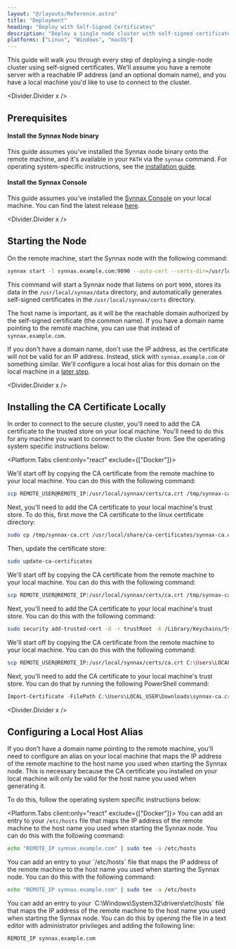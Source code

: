 ```yaml
---
layout: "@/layouts/Reference.astro"
title: "Deployment"
heading: "Deploy with Self-Signed Certificates"
description: "Deploy a single node cluster with self-signed certificates."
platforms: ["Linux", "Windows", "macOS"]
---
```





This guide will walk you through every step of deploying a single-node cluster using
self-signed certificates. We'll assume you have a remote server with a reachable IP
address (and an optional domain name), and you have a local machine you'd like to use to
connect to the cluster.

<Divider.Divider x />

## Prerequisites

#### Install the Synnax Node binary

This guide assumes you've installed the Synnax node binary onto the remote machine, and
it's available in your `PATH` via the `synnax` command. For operating system-specific
instructions, see the [installation guide](/reference/cluster/installation).

#### Install the Synnax Console

This guide assumes you've installed the [Synnax Console](/reference/console/get-started)
on your local machine. You can find the latest release [here](https://github.com/synnaxlabs/synnax/releases).

<Divider.Divider x />

## Starting the Node

On the remote machine, start the Synnax node with the following command:

```bash
synnax start -l synnax.example.com:9090 --auto-cert --certs-dir=/usr/local/synnax/certs -d /usr/local/synnax/data
```

This command will start a Synnax node that listens on port `9090`, stores
its data in the `/usr/local/synnax/data` directory, and automatically generates self-signed
certificates in the `/usr/local/synnax/certs` directory.

The host name is important, as it will be the reachable domain authorized by the self-signed
certificate (the common name). If you have a domain name pointing to the remote machine,
you can use that instead of `synnax.example.com`.

If you don't have a domain name, don't use the IP address, as the certificate will not
be valid for an IP address. Instead, stick with `synnax.example.com` or something similar.
We'll configure a local host alias for this domain on the local machine in a [later step](#configuring-a-local-host-alias).

<Divider.Divider x />

## Installing the CA Certificate Locally

In order to connect to the secure cluster, you'll need to add the CA certificate to the
trusted store on your local machine. You'll need to do this for any machine you want to
connect to the cluster from. See the operating system specific instructions below:

<Platform.Tabs client:only="react" exclude={["Docker"]}>
<Fragment slot="Linux">

We'll start off by copying the CA certificate from the remote machine to your local machine.
You can do this with the following command:

```bash
scp REMOTE_USER@REMOTE_IP:/usr/local/synnax/certs/ca.crt /tmp/synnax-ca.crt
```

Next, you'll need to add the CA certificate to your local machine's trust store. To do this,
first move the CA certificate to the linux certificate directory:

```bash
sudo cp /tmp/synnax-ca.crt /usr/local/share/ca-certificates/synnax-ca.crt
```

Then, update the certificate store:

```bash
sudo update-ca-certificates
```

</Fragment>
<Fragment slot="macOS">

We'll start off by copying the CA certificate from the remote machine to your local machine.
You can do this with the following command:

```bash
scp REMOTE_USER@REMOTE_IP:/usr/local/synnax/certs/ca.crt /tmp/synnax-ca.crt
```

Next, you'll need to add the CA certificate to your local machine's trust store. You can do
this with the following command:

```bash
sudo security add-trusted-cert -d -r trustRoot -k /Library/Keychains/System.keychain /tmp/synnax-ca.crt
```

</Fragment>
<Fragment slot="Windows">

We'll start off by copying the CA certificate from the remote machine to your local machine.
You can do this with the following command:

```bash
scp REMOTE_USER@REMOTE_IP:/usr/local/synnax/certs/ca.crt C:\Users\LOCAL_USER\Downloads\synnax-ca.crt
```

Next, you'll need to add the CA certificate to your local machine's trust store. You can
do that by running the following PowerShell command:

```powershell
Import-Certificate -FilePath C:\Users\LOCAL_USER\Downloads\synnax-ca.crt -CertStoreLocation Cert:\LocalMachine\Root
```

</Fragment>
</Platform.Tabs>

<Divider.Divider x />

## Configuring a Local Host Alias

If you don't have a domain name pointing to the remote machine, you'll need to configure
an alias on your local machine that maps the IP address of the remote machine to the
host name you used when starting the Synnax node. This is necessary because the CA
certificate you installed on your local machine will only be valid for the host name
you used when generating it.

To do this, follow the operating system specific instructions below:

<Platform.Tabs client:only="react" exclude={["Docker"]}>
<Fragment slot="Linux">
You can add an entry to your `/etc/hosts` file that maps the IP address of the remote
machine to the host name you used when starting the Synnax node. You can do this with the
following command:

```bash
echo "REMOTE_IP synnax.example.com" | sudo tee -a /etc/hosts
```

</Fragment>
<Fragment slot="macOS">
You can add an entry to your `/etc/hosts` file that maps the IP address of the remote
machine to the host name you used when starting the Synnax node. You can do this with the
following command:

```bash
echo "REMOTE_IP synnax.example.com" | sudo tee -a /etc/hosts
```

</Fragment>
<Fragment slot="Windows">
You can add an entry to your `C:\Windows\System32\drivers\etc\hosts` file that maps the
IP address of the remote machine to the host name you used when starting the Synnax node.
You can do this by opening the file in a text editor with administrator privileges and
adding the following line:

```
REMOTE_IP synnax.example.com
```

</Fragment>
</Platform.Tabs>
